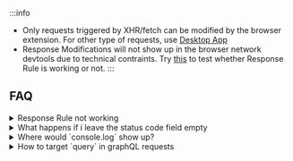 
:::info
- Only requests triggered by XHR/fetch can be modified by the browser extension. For other type of requests, use [Desktop App](https://requestly.io/desktop)
- Response Modifications will not show up in the browser network devtools due to technical contraints. Try [this](/guides/testing-response-rule) to test whether Response Rule is working or not.
:::


<Content />

## FAQ

<details>
  <summary>Response Rule not working</summary>
  <div>
    <h4>Rule might not be working for 2 reasons</h4>
    <ul>
      <li>
        <b>Is not XHR/fetch request</b> <br/>Only requests triggered by XHR/fetch can be modified by the browser extension due to technical constraints. For other type of requests, use <a href="https://requestly.io/desktop">Desktop App</a> instead.
      </li>
      <li>
        <b>Rule working but doesn't show updated response in devtools</b><br/>Response Modifications (body & status code) will not show up in the browser network devtools due to technical constraints. So your rule might actually be working but only doesn't show the updated response in the browser devtools. Try <a href="/guides/testing-response-rule">this</a> to verify whether your Response Rule is working or not.
      </li>
    </ul>
  </div>
</details>
<details>
  <summary>What happens if i leave the status code field empty</summary>
  <div>
    If you leave the status code empty, then the original status code of the request is returned.
  </div>
</details>
<details>
  <summary>Where would `console.log` show up?</summary>
  <div>
    Console logs will show up in the `console` of the website where you are testing rule on.
  </div>
</details>
<details>
  <summary>How to target `query` in graphQL requests</summary>
  <div>
    Right now, only targetting using `operationName` is supported.
  </div>
</details>

